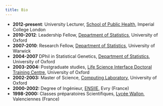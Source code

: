 ```yaml
---
title: Bio
---
```


* <strong>2012-present</strong>: University Lecturer, <a href="http://www1.imperial.ac.uk/publichealth/">School of Public Health</a>, Imperial College London
* <strong>2010-2012</strong>: Leadership Fellow, <a href="http://www.stats.ox.ac.uk/">Department of Statistics</a>, University of Oxford
* <strong>2007-2010</strong>: Research Fellow, <a href="http://www2.warwick.ac.uk/fac/sci/statistics/">Department of Statistics</a>, University of Warwick
* <strong>2004-2007</strong> DPhil in Statistical Genetics, <a  href="http://www.stats.ox.ac.uk/">Department of Statistics</a>, University of Oxford
* <strong>2003-2004:</strong> Postgraduate studies, <a  href="http://www.lsi.ox.ac.uk/">Life Science Interface Doctoral Training Centre</a>, University of Oxford
* <strong>2002-2003:</strong> Master of Science, <a href="http://www.comlab.ox.ac.uk/">Computing Laboratory</a>, University of Oxford
* <strong>2000-2002:</strong> Degree of Ing&eacute;nieur, <a href="http://www.ensiie.fr">ENSIIE</a>, Evry (France)
* <strong>1998-2000:</strong> Classes pr&eacute;paratoires Scientifiques, <a href="http://www5.ac-lille.fr/~wallontertiaires/index.php">Lyc&eacute;e Wallon</a>, Valenciennes (France)

